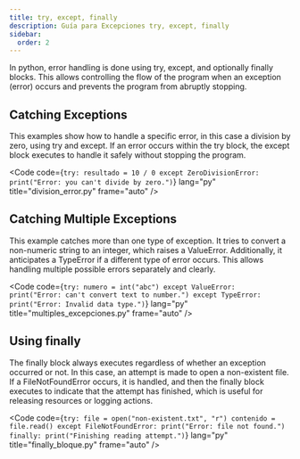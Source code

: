 ```yaml
---
title: try, except, finally
description: Guía para Excepciones try, except, finally
sidebar:
  order: 2
---
```



In python, error handling is done using try, except, and optionally finally blocks. This allows controlling the flow of the program when an exception (error) occurs and prevents the program from abruptly stopping.

## Catching Exceptions

This examples show how to handle a specific error, in this case a division by zero, using try and except. If an error occurs within the try block, the except block executes to handle it safely without stopping the program.

<Code
code={`
try:
    resultado = 10 / 0
except ZeroDivisionError:
    print("Error: you can't divide by zero.")
`}
lang="py"
title="division_error.py"
frame="auto"
/>


## Catching Multiple Exceptions

This example catches more than one type of exception. It tries to convert a non-numeric string to an integer, which raises a ValueError. Additionally, it anticipates a TypeError if a different type of error occurs. This allows handling multiple possible errors separately and clearly.

<Code
code={`
try:
    numero = int("abc")
except ValueError:
    print("Error: can't convert text to number.")
except TypeError:
    print("Error: Invalid data type.")
`}
lang="py"
title="multiples_excepciones.py"
frame="auto"
/>

## Using finally

The finally block always executes regardless of whether an exception occurred or not. In this case, an attempt is made to open a non-existent file. If a FileNotFoundError occurs, it is handled, and then the finally block executes to indicate that the attempt has finished, which is useful for releasing resources or logging actions.

<Code
code={`
try:
    file = open("non-existent.txt", "r")
    contenido = file.read()
except FileNotFoundError:
    print("Error: file not found.")
finally:
    print("Finishing reading attempt.")
`}
lang="py"
title="finally_bloque.py"
frame="auto"
/>
